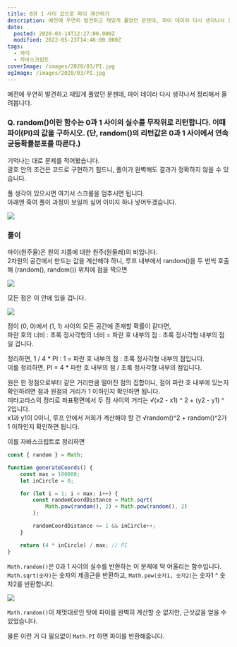 ```yaml
---
title: 0과 1 사이 값으로 파이 계산하기
description: 예전에 우연히 발견하고 재밌게 풀었던 문젠데, 파이 데이라 다시 생각나서 정리해서 올려봅니다. Q. random()이란 함수는 0과 1 사이의 실수를 무작위로 리턴합니다. 이때 파이(PI)의 값을 구하시오. (단, random()의 리턴값은 0과 1 사이에서 연속 균등확률분포를 따른다.) 기억나는 대로 문제를 적어봤습니다.괄호 안의 조건은 코드로 구현하기 힘드니, 풀이가 완벽해도 결과가 정확하지 않을 수 있습니다. 풀 생각이 있으시면 여기서 스크롤을
date:
  posted: 2020-03-14T12:27:00.000Z
  modified: 2022-05-23T14:46:00.000Z
tags:
  - 파이
  - 자바스크립트
coverImage: /images/2020/03/PI.jpg
ogImage: /images/2020/03/PI.jpg
---
```


예전에 우연히 발견하고 재밌게 풀었던 문젠데, 파이 데이라 다시 생각나서 정리해서 올려봅니다.

### **Q. random()이란 함수는 0과 1 사이의 실수를 무작위로 리턴합니다. 이때 파이(PI)의 값을 구하시오. (단, random()의 리턴값은 0과 1 사이에서 연속 균등확률분포를 따른다.)**

기억나는 대로 문제를 적어봤습니다.  
괄호 안의 조건은 코드로 구현하기 힘드니, 풀이가 완벽해도 결과가 정확하지 않을 수 있습니다.

풀 생각이 있으시면 여기서 스크롤을 멈추시면 됩니다.  
아래엔 혹여 풀이 과정이 보일까 싶어 이미지 하나 넣어두겠습니다.

![](/images/2020/03/PI.jpg)

### 풀이

파이(원주율)은 원의 지름에 대한 원주(원둘레)의 비입니다.  
2차원의 공간에서 만드는 값을 계산해야 하니, 루프 내부에서 random()을 두 번씩 호출해 (random(), random()) 위치에 점을 찍으면

![](/images/2020/03/0-to-1.png)

모든 점은 이 안에 있을 겁니다.

![](/images/2020/03/circle.png)

점이 (0, 0)에서 (1, 1) 사이의 모든 공간에 존재할 확률이 같다면,  
파란 호의 너비 : 초록 정사각형의 너비 = 파란 호 내부의 점 : 초록 정사각형 내부의 점일 겁니다.

정리하면, 1 / 4 \* PI : 1 = 파란 호 내부의 점 : 초록 정사각형 내부의 점입니다.  
이를 정리하면, PI = 4 \* 파란 호 내부의 점 / 초록 정사각형 내부의 점입니다.

원은 한 정점으로부터 같은 거리만큼 떨어진 점의 집합이니, 점이 파란 호 내부에 있는지 확인하려면 점과 원점의 거리가 1 이하인지 확인하면 됩니다.  
피타고라스의 정리로 좌표평면에서 두 점 사이의 거리는 √(x2 - x1) ^ 2 + (y2 - y1) ^ 2입니다.  
x1과 y1이 0이니, 루프 안에서 저희가 계산해야 할 건 √random()^2 + random()^2가 1 이하인지 확인하면 됩니다.

이를 자바스크립트로 정리하면

```js
const { random } = Math;

function generateCoords() {
    const max = 100000;
    let inCircle = 0;

    for (let i = 1; i < max; i++) {
        const randomCoordDistance = Math.sqrt(
            Math.pow(random(), 2) + Math.pow(random(), 2)
        );

        randomCoordDistance <= 1 && inCircle++;
    }

    return (4 * inCircle) / max; // PI
}
```

`Math.random()`은 0과 1 사이의 실수를 반환하는 이 문제에 딱 어울리는 함수입니다.  
`Math.sqrt(숫자)`는 숫자의 제곱근을 반환하고, `Math.pow(숫자1, 숫자2)`는 숫자1 ^ 숫자2를 반환합니다.

![](/images/2020/03/result.png)

`Math.random()`이 제멋대로인 탓에 파이를 완벽히 계산할 순 없지만, 근삿값을 얻을 수 있었습니다.

물론 이런 거 다 필요없이 `Math.PI` 하면 파이를 반환해줍니다.